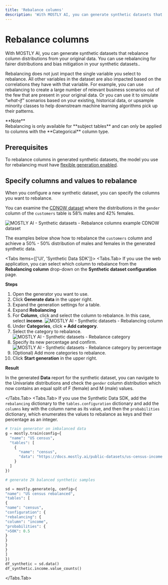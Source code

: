 ```yaml
---
title: 'Rebalance columns'
description: 'With MOSTLY AI, you can generate synthetic datasets that rebalance column distributions in your original data and observe impacts of fairer distributions and bias mitigation on the rest of the features from your original data.'
---
```



# Rebalance columns

With MOSTLY AI, you can generate synthetic datasets that rebalance column distributions from your original data. You can use rebalancing for fairer distributions and bias mitigation in your synthetic datasets..

Rebalancing does not just impact the single variable you select to rebalance. All other variables in the dataset are also impacted based on the correlations they have with that variable. For example, you can use rebalancing to create a large number of relevant business scenarios out of the few that are present in your original data. Or you can use it to simulate _"what-if"_ scenarios based on your existing, historical data, or upsample minority classes to help downstream machine learning algorithms pick up their patterns.

<CustomCallout type="tech">
  **Note**
  <br />
  Rebalancing is only available for **subject tables** and can only be applied to columns with the **Categorical** column type.
</CustomCallout>

## Prerequisites

To rebalance columns in generated synthetic datasets, the model you use for rebalancing must have [flexible generation enabled](/generators/configure/enable-flexible-generation).

## Specify columns and values to rebalance

When you configure a new synthetic dataset, you can specify the columns you want to rebalance.

You can examine the [CDNOW dataset](/datasets#cdnow-dataset) where the distributions in the `gender` column of the `customers` table is 58% males and 42% females.

<Image src="/docimages/synthetic-datasets/rebalance-columns/cdnow-gender-distribution.webp" alt="MOSTLY AI - Synthetic datasets - Rebalance columns example CDNOW dataset" width={450} height={150} />

The examples below show how to rebalance the `customers` column and achieve a 50% - 50% distribution of males and females in the generated synthetic data.

<Tabs items={['UI', 'Synthetic Data SDK']}>
<Tabs.Tab>
If you use the web application, you can select which column to rebalance from the **Rebalancing column** drop-down on the **Synthetic dataset configuration** page.

**Steps**

1. Open the generator you want to use.
2. Click **Generate data** in the upper right.
3. Expand the generation settings for a table.
4. Expand **Rebalancing**
5. For **Column**, click and select the column to rebalance. In this case, select **income**.
   <Image src="/docimages/synthetic-datasets/rebalance-columns/rebalance-01-select-to-rebalance-income.webp" alt="MOSTLY AI - Synthetic datasets - Rebalancing column" width={800} height={150} />
6. Under **Categories**, click **+ Add category**.
7. Select the category to rebalance.
   <Image src="/docimages/synthetic-datasets/rebalance-columns/rebalance-02-select-category-to-rebalance.webp" alt="MOSTLY AI - Synthetic datasets - Rebalance category" width={800} height={150} />
8. Specify its new percentage and confirm.
   <Image src="/docimages/synthetic-datasets/rebalance-columns/rebalance-03-specify-rebalance-percentage.webp" alt="MOSTLY AI - Synthetic datasets - Rebalance category by percentage" width={800} height={150} />
9. (Optional) Add more categories to rebalance.
10. Click **Start generation** in the upper right.

**Result**

In the generated **Data** report for the synthetic dataset, you can navigate to the Univariate distributions and check the `gender` column distribution which now contains an equal split of F (female) and M (male) values.

</Tabs.Tab>
<Tabs.Tab>
If you use the Synthetic Data SDK, add the `rebalancing` dictionary to the `tables.configuration` dictionary and add the `columns` key with the column name as its value, and then the `probabilities` dictionary, which enumerates the values to rebalance as keys and their percentage as an integer.
```python copy filename="python" {19-24}
# train generator on imbalanced data
g = mostly.train(config={
  "name": "US census",
  "tables": [
    {
      "name": "census",
      "data": "https://docs.mostly.ai/public-datasets/us-census-income.csv.gz"
    }
  ]
})

# generate 2k balanced synthetic samples

sd = mostly.generate(g, config={
"name": "US census rebalanced",
"tables": [
{
"name": "census",
"configuration": {
"rebalancing": {
"column": "income",
"probabilities": {
">50K": 0.5
}
}
}
}
]
})
df_synthetic = sd.data()
df_synthetic.income.value_counts()

```
</Tabs.Tab>
</Tabs>
```
